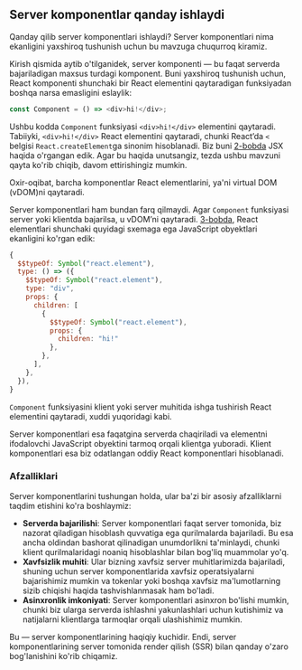 ## Server komponentlar qanday ishlaydi

Qanday qilib server komponentlari ishlaydi? Server komponentlari nima ekanligini yaxshiroq tushunish uchun bu mavzuga chuqurroq kiramiz.

Kirish qismida aytib o'tilganidek, server komponenti — bu faqat serverda bajariladigan maxsus turdagi komponent. Buni yaxshiroq tushunish uchun, React komponenti shunchaki bir React elementini qaytaradigan funksiyadan boshqa narsa emasligini eslaylik:
``` js copy
const Component = () => <div>hi!</div>;
```

Ushbu kodda `Component` funksiyasi `<div>hi!</div>` elementini qaytaradi. Tabiiyki, `<div>hi!</div>` React elementini qaytaradi, chunki React’da `<` belgisi `React.createElement`ga sinonim hisoblanadi. Biz buni [2-bobda](/docs/react/jsx) JSX haqida o'rgangan edik. Agar bu haqida unutsangiz, tezda ushbu mavzuni qayta ko'rib chiqib, davom ettirishingiz mumkin.

Oxir-oqibat, barcha komponentlar React elementlarini, ya'ni virtual DOM (vDOM)ni qaytaradi.

Server komponentlari ham bundan farq qilmaydi. Agar `Component` funksiyasi server yoki klientda bajarilsa, u vDOM’ni qaytaradi. [3-bobda](/docs/react/virtual-dom), React elementlari shunchaki quyidagi sxemaga ega JavaScript obyektlari ekanligini ko'rgan edik:
``` js copy
{
  $$typeOf: Symbol("react.element"),
  type: () => ({
    $$typeOf: Symbol("react.element"),
    type: "div",
    props: {
      children: [
        {
          $$typeOf: Symbol("react.element"),
          props: {
            children: "hi!"
          },
        },
      ],
    },
  }),
}
```

`Component` funksiyasini klient yoki server muhitida ishga tushirish React elementini qaytaradi, xuddi yuqoridagi kabi.

Server komponentlari esa faqatgina serverda chaqiriladi va elementni ifodalovchi JavaScript obyektini tarmoq orqali klientga yuboradi. Klient komponentlari esa biz odatlangan oddiy React komponentlari hisoblanadi.


### Afzalliklari
Server komponentlarini tushungan holda, ular ba'zi bir asosiy afzalliklarni taqdim etishini ko'ra boshlaymiz:
- **Serverda bajarilishi**: Server komponentlari faqat server tomonida, biz nazorat qiladigan hisoblash quvvatiga ega qurilmalarda bajariladi. Bu esa ancha oldindan bashorat qilinadigan unumdorlikni ta'minlaydi, chunki klient qurilmalaridagi noaniq hisoblashlar bilan bog'liq muammolar yo'q.
- **Xavfsizlik muhiti**: Ular bizning xavfsiz server muhitlarimizda bajariladi, shuning uchun server komponentlarida xavfsiz operatsiyalarni bajarishimiz mumkin va tokenlar yoki boshqa xavfsiz ma'lumotlarning sizib chiqishi haqida tashvishlanmasak ham bo'ladi.
- **Asinxronlik imkoniyati**: Server komponentlari asinxron bo'lishi mumkin, chunki biz ularga serverda ishlashni yakunlashlari uchun kutishimiz va natijalarni klientlarga tarmoqlar orqali ulashishimiz mumkin.

Bu — server komponentlarining haqiqiy kuchidir. Endi, server komponentlarining server tomonida render qilish (SSR) bilan qanday o'zaro bog'lanishini ko'rib chiqamiz.
